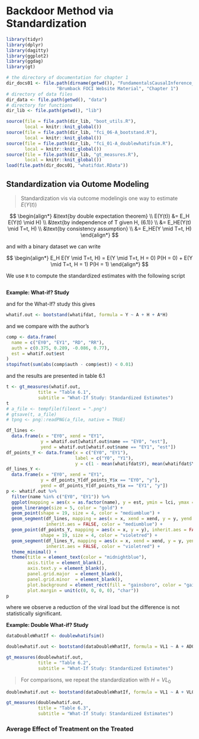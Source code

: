 # Backdoor Method via Standardization {#backdoor}


```r
library(tidyr)
library(dplyr)
library(dagitty)
library(ggplot2)
library(ggdag)
library(gt)
```



```r
# the directory of documentation for chapter 1
dir_docs01 <- file.path(dirname(getwd()), "FundamentalsCausalInference_docs",
                   "Brumback FOCI Website Material", "Chapter 1")
# directory of data files
dir_data <- file.path(getwd(), "data")
# directory for functions
dir_lib <- file.path(getwd(), "lib")
```


```r
source(file = file.path(dir_lib, "boot_utils.R"), 
       local = knitr::knit_global())
source(file = file.path(dir_lib, "fci_06-A_bootstand.R"), 
       local = knitr::knit_global())
source(file = file.path(dir_lib, "fci_01-A_doublewhatifsim.R"), 
       local = knitr::knit_global())
source(file = file.path(dir_lib, "gt_measures.R"), 
       local = knitr::knit_global())
load(file.path(dir_docs01, "whatifdat.RData"))
```


## Standardization via Outome Modeling

> Standardization vis via outcome modelingis one way to estimate $E(Y(t))$


$$
\begin{align*}
&\text{by double expectation theorem} \\
E(Y(t)) &= E_H E(Y(t) \mid H) \\
&\text{by independence of T given H, (6.1)} \\
&= E_HE(Y(t) \mid T=t, H) \\
&\text{by consistency assumption} \\
&= E_HE(Y \mid T=t, H)
\end{align*}
$$

and with a binary dataset we can write

$$
\begin{align*}
E_H E(Y \mid T=t, H) = E(Y \mid T=t, H = 0) P(H = 0) + E(Y \mid T=t, H = 1) P(H = 1)
\end{align*}
$$


We use `R` to compute the standardized estimates with the following script


```r

```


**Example: What-if? Study**

and for the What-If? study this gives


```r
whatif.out <- bootstand(whatifdat, formula = Y ~ A + H + A*H)
```

and we compare with the author's

```r
comp <- data.frame(
  name = c("EY0", "EY1", "RD", "RR"),
  auth = c(0.375, 0.289, -0.086, 0.77),
  est = whatif.out$est
)
stopifnot(sum(abs(comp$auth - comp$est)) < 0.01)
```

and the results are presented in table 6.1

```r
t <- gt_measures(whatif.out, 
            title = "Table 6.1", 
            subtitle = "What-If Study: Standardized Estimates")
t
# a_file <- tempfile(fileext = ".png")
# gtsave(t, a_file)
# tpng <- png::readPNG(a_file, native = TRUE)
```

```r
df_lines <-
  data.frame(x = "EY0", xend = "EY1",
             y = whatif.out[whatif.out$name == "EY0", "est"],
             yend = whatif.out[whatif.out$name == "EY1", "est"])
df_points_Y <- data.frame(x = c("EY0", "EY1"),
                          label = c("Y0", "Y1"),
                          y = c(1 - mean(whatifdat$Y), mean(whatifdat$Y)))
df_lines_Y <-
  data.frame(x = "EY0", xend = "EY1",
             y = df_points_Y[df_points_Y$x == "EY0", "y"],
             yend = df_points_Y[df_points_Y$x == "EY1", "y"])
p <- whatif.out %>%
  filter(name %in% c("EY0", "EY1")) %>%
  ggplot(mapping = aes(x = as.factor(name), y = est, ymin = lci, ymax = uci)) +
  geom_linerange(size = 5, color = "gold") +
  geom_point(shape = 19, size = 4, color = "mediumblue") +
  geom_segment(df_lines, mapping = aes(x = x, xend = xend, y = y, yend = yend),
               inherit.aes = FALSE, color = "mediumblue") +
  geom_point(df_points_Y, mapping = aes(x = x, y = y), inherit.aes = FALSE,
             shape = 19, size = 4, color = "violetred") +
  geom_segment(df_lines_Y, mapping = aes(x = x, xend = xend, y = y, yend = yend),
               inherit.aes = FALSE, color = "violetred") +
  theme_minimal() +
  theme(title = element_text(color = "midnightblue"),
        axis.title = element_blank(),
        axis.text.y = element_blank(),
        panel.grid.major  = element_blank(),
        panel.grid.minor  = element_blank(),
        plot.background = element_rect(fill = "gainsboro", color = "gainsboro"),
        plot.margin = unit(c(0, 0, 0, 0), "char"))
p
```



where we observe a reduction of the viral load but the difference is not
statistically significant.


**Example: Double What-if? Study**


```r
dataDoubleWhatIf <- doublewhatifsim()
```


```r
doublewhatif.out <- bootstand(dataDoubleWhatIf, formula = VL1 ~ A + AD0 + A*AD0)
```


```r
gt_measures(doublewhatif.out, 
            title = "Table 6.2", 
            subtitle = "What-If Study: Standardized Estimates")
```



> For comparisons, we repeat the standardization with $H = VL_0$



```r
doublewhatif.out <- bootstand(dataDoubleWhatIf, formula = VL1 ~ A + VL0 + A*VL0)
```


```r
gt_measures(doublewhatif.out, 
            title = "Table 6.3", 
            subtitle = "What-If Study: Standardized Estimates")
```


### Average Effect of Treatment on the Treated
